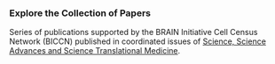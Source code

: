 ### Explore the Collection of Papers

Series of publications supported by the BRAIN Initiative Cell Census Network (BICCN) published in coordinated issues of [Science, Science Advances and Science Translational Medicine](https://www.science.org/collections/brain-cell-census).
